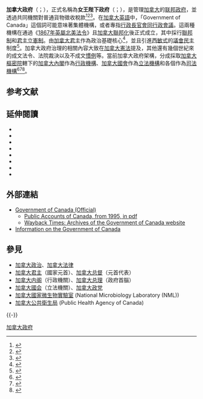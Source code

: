 {{NoteTA
|1=zh-hk:女皇;zh-tw:女王;zh-cn:女王
}}
{{加拿大政治}}
{{about|加拿大政府|「女王陛下政府」一詞的用法與涵義|女王陛下政府 (術語)|同樣使用「女王陛下政府」名銜的歐洲國家政府|英國政府}}

'''加拿大政府'''（{{lang-en|'''Government of Canada'''}}；{{Lang-fr|'''Gouvernement du Canada'''}}），正式名稱為'''女王陛下政府'''（{{lang-en|'''Her Majesty's Government'''}}；{{Lang-fr|'''Gouvernement de Sa Majesté'''}}），是管理[[加拿大|加拿大]]的[[联邦政府|联邦政府]]，並透過共同機關對普通貨物徵收稅款<ref name = MacLeod18>{{Citation |last = MacLeod |first = Kevin S. |authorlink = Kevin S. MacLeod |title = A Crown of Maples |place = Ottawa |publisher = Queen's Printer for Canada |page = 18 |year = 2008 |edition = 1 |url = http://www.canadiancrown.com/crown-of-maples-2012.html |isbn = 978-0-662-46012-1 |accessdate = 21 June 2009 |ref = harv |archive-date = 2015-01-15 |archive-url = https://web.archive.org/web/20150115112313/http://www.canadiancrown.com/crown-of-maples-2012.html |dead-url = no }}</ref><ref>{{cite web |url = http://www.speech.gc.ca/eng/frequently-asked-questions-faq |last = Government of Canada |title = Speech From the Throne > Frequently Asked Questions |publisher = Queen's Printer for Canada |accessdate = 4 June 2010 |deadurl = yes |archiveurl = https://web.archive.org/web/20131019051528/http://www.speech.gc.ca/eng/frequently-asked-questions-faq |archivedate = 2013年10月19日 }}</ref><ref>{{citation |url = http://www.gct3.net/grand-chiefs-office/gct3-info-and-history/government-of-canada-document/ |last = Grand Chief's Office |title = Treaty 3 Between Her Majesty the Queen and the Saulteaux Tribe of the Ojibway Indians at the Northwest Angle on the Lake of the Woods With Adhesions |publisher = The Grand Council of Treaty #3 |accessdate = 4 June 2010 |deadurl = yes |archiveurl = https://web.archive.org/web/20100404065405/http://www.gct3.net/grand-chiefs-office/gct3-info-and-history/government-of-canada-document/ |archivedate = 2010年4月4日 }}</ref>。在[[加拿大英語|加拿大英語]]中，「Government of Canada」這個詞可能意味著集體機構，或者專指[[行政長官會同行政會議|行政長官會同行政會議]]。這兩種機構在通過《[[1867年英屬北美法令|1867年英屬北美法令]]》且[[加拿大聯邦化|加拿大聯邦化]]後正式成立，其中採行[[聯邦制|聯邦制]]和[[君主立憲制|君主立憲制]]。由[[加拿大君主|加拿大君主]]作為政治基礎核心<ref>{{Citation |last = Department of Canadian Heritage |author-link = Department of Canadian Heritage |title = Canadian Heritage Portfolio |place = Ottawa |publisher = Queen's Printer for Canada |date = February 2009 |edition = 2 |url = http://www.pch.gc.ca/pc-ch/publctn/gp-pg/ppc-chp/ppc-chp-eng.pdf |page = 3 |ISBN = 978-1-100-11529-0 |accessdate = 5 July 2009 |ref = harv |deadurl = yes |archiveurl = https://web.archive.org/web/20110611162155/http://www.pch.gc.ca/pc-ch/publctn/gp-pg/ppc-chp/ppc-chp-eng.pdf |archivedate = 2011年6月11日 }}</ref>，並且引進[[西敏制|西敏式]]的[[議會制|議會]][[民主|民主]]制度<ref>{{cite journal |last = Coyne |first = Andrew |authorlink = Andrew Coyne |title = Defending the royals |journal = Maclean's |publisher = Rogers Communications |location = Toronto |date = 13 November 2009 |url = http://www2.macleans.ca/2009/11/13/defending-the-royals/ |ISSN = 0024-9262 |accessdate = 17 November 2009 |author =  |archive-url = https://web.archive.org/web/20100227144252/http://www2.macleans.ca/2009/11/13/defending-the-royals/ |archive-date = 2010-02-27 |dead-url = yes }}</ref>。加拿大政府治理的相關內容大致在[[加拿大憲法|加拿大憲法]]提及，其他還有幾個世紀來的成文法令、法院裁決以及不成文[[風俗|慣例]]等。當前加拿大政府架構，分成採取[[加拿大樞密院|加拿大樞密院]]轄下的[[加拿大內閣|加拿大內閣]]作為[[行政機構|行政機構]]、[[加拿大國會|加拿大國會]]作為[[立法機構|立法機構]]和各個{{Link-en|加拿大法院系統|Court system of Canada|聯邦法院}}作為[[司法機構|司法機構]]<ref>{{Citation |last = Victoria |author-link = Queen Victoria |publication-date = 29 March 1867 |title = Constitution Act, 1867 |series = III.15 |publication-place = Westminster |publisher = Queen's Printer |url = http://www.solon.org/Constitutions/Canada/English/ca_1867.html |accessdate = 15 January 2009 |year = 1867 |ref = harv |archive-date = 2010-02-03 |archive-url = https://web.archive.org/web/20100203024121/http://www.solon.org/Constitutions/Canada/English/ca_1867.html |dead-url = no }}</ref><ref name = MacLeod17>{{Harvnb |MacLeod |2008 |p = 17}}</ref><ref>{{Harvnb |Department of Canadian Heritage |2009 |p = 4}}</ref>。

== 参考文献 ==
{{Reflist|2}}

== 延伸閱讀 ==
{{refbegin}}
* {{citation |last =Bourinot |first =John George |coauthor =Sir, Thomas Barnard Flint |year =2008 |title =Parliamentary Procedure and Practice in the Dominion of Canada |url =http://books.google.ca/books?id=k1i056Bp0IMC&lpg=PA1&dq=government%20%20of%20canada&pg=PP1#v=onepage&q&f=true |publisher =Lawbook Exchange |edition =4th |isbn =9781584778813 |accessdate = |archive-date =2013-12-16 |archive-url =https://web.archive.org/web/20131216081749/http://books.google.ca/books?id=k1i056Bp0IMC&lpg=PA1&dq=government%20%20of%20canada&pg=PP1#v=onepage&q&f=true |dead-url =no }}
* {{cite book| last=Dawson| first=R. MacGregor| author2=Dawson, WF| title=Democratic Government in Canada| editor=Norman Ward| publisher=University of Toronto Press| location=Toronto| year=1989| url=http://books.google.ca/books?id=uOSN8PsTOFwC&lpg=PP1&dq=Democratic%20Government%20in%20Canada&pg=PA17#v=onepage&q&f=true| isbn=0-8020-6703-4| accessdate=14 January 2011| archive-date=2013-12-16| archive-url=https://web.archive.org/web/20131216080722/http://books.google.ca/books?id=uOSN8PsTOFwC&lpg=PP1&dq=Democratic%20Government%20in%20Canada&pg=PA17#v=onepage&q&f=true| dead-url=no}}
* {{citation |last =Johnson |first =David |edition =2nd |year =2006 |title =Thinking government: public sector management in Canada |url =http://books.google.ca/books?id=TcL80sSautgC&lpg=PP1&dq=government%20%20of%20canada&pg=PP1#v=onepage&q&f=true |publisher =Broadview Press |isbn =1-55111-779-7 |accessdate = |archive-date =2013-12-16 |archive-url =https://web.archive.org/web/20131216090951/http://books.google.ca/books?id=TcL80sSautgC&lpg=PP1&dq=government%20%20of%20canada&pg=PP1#v=onepage&q&f=true |dead-url =no }}
* {{citation |last =Hale |first =Geoffrey |coauthor =Geoffrey E. Hale |year =2006 |title =Uneasy partnership: the politics of business and government in Canada |url =http://books.google.ca/books?id=reUbMtHEP0oC&lpg=PP1&dq=government%20%20of%20canada&pg=PP1#v=onepage&q&f=true |publisher =Broadview Press |isbn =978-1-55111-504-7 |accessdate = |archive-date =2013-12-16 |archive-url =https://web.archive.org/web/20131216074615/http://books.google.ca/books?id=reUbMtHEP0oC&lpg=PP1&dq=government%20%20of%20canada&pg=PP1#v=onepage&q&f=true |dead-url =no }}
* {{citation |last =Malcolmson |first =Patrick |edition =4th |coauthor =Richard Myers |year =2009 |title =The Canadian Regime: An Introduction to Parliamentary Government in Canada |url =http://books.google.ca/books?id=-jpXFH_ZhY8C&lpg=PP1&dq=government%20%20of%20canada&pg=PP1#v=onepage&q&f=true |publisher =University of Toronto Press |isbn =978-1-4426-0047-8 |accessdate = |archive-date =2013-12-16 |archive-url =https://web.archive.org/web/20131216090444/http://books.google.ca/books?id=-jpXFH_ZhY8C&lpg=PP1&dq=government%20%20of%20canada&pg=PP1#v=onepage&q&f=true |dead-url =no }}
* {{citation |last =Morton |first =Frederick Lee |year =2002 |title =Law, politics, and the judicial process in Canada |url =http://books.google.ca/books?id=dj_4_H35nmYC&lpg=PP1&dq=Politics%20%20of%20canada&pg=PP1#v=onepage&q&f=true |publisher =Frederick Lee |isbn =1-55238-046-7 |accessdate = |archive-date =2013-12-16 |archive-url =https://web.archive.org/web/20131216085002/http://books.google.ca/books?id=dj_4_H35nmYC&lpg=PP1&dq=Politics%20%20of%20canada&pg=PP1#v=onepage&q&f=true |dead-url =no }}
* {{citation |last =Roy |first =Jeffrey |year =2006 |title =E-government in Canada: transformation for the digital age |url =http://books.google.ca/books?id=e7MvxfWYC-MC&lpg=PP1&dq=government%20%20of%20canada&pg=PP1#v=onepage&q&f=true |publisher =University of Ottawa Press |ISBN =978-0-7766-0617-0 |accessdate = |archive-date =2013-12-16 |archive-url =https://web.archive.org/web/20131216085841/http://books.google.ca/books?id=e7MvxfWYC-MC&lpg=PP1&dq=government%20%20of%20canada&pg=PP1#v=onepage&q&f=true |dead-url =no }}
* {{citation |last = Roy |first = Jeffrey |year = 2007 |title = Business and government in Canada |url = http://books.google.ca/books?id=dUteJOqOGOwC&lpg=PP1&dq=government%20%20of%20canada&pg=PP1#v=onepage&q&f=true |publisher = University of Ottawa Press |ISBN = 978-0-7766-0658-3 |accessdate =  |archive-date = 2013-12-16 |archive-url = https://web.archive.org/web/20131216085522/http://books.google.ca/books?id=dUteJOqOGOwC&lpg=PP1&dq=government%20%20of%20canada&pg=PP1#v=onepage&q&f=true |dead-url = no }}
{{refend}}

== 外部連結 ==
* [https://web.archive.org/web/20170613100033/http://www1.canada.ca/ Government of Canada (Official)] 
** [http://epe.lac-bac.gc.ca/100/201/301/public_accounts_can/pdf/index.html Public Accounts of Canada, from 1995, in pdf]{{Wayback|url=http://epe.lac-bac.gc.ca/100/201/301/public_accounts_can/pdf/index.html |date=20160412064204 }}
** [http://wayback.archive.org/*/http://www.canada.gc.ca/ Wayback Times: Archives of the Government of Canada website]
* [http://publiservice.gc.ca/directories/infor_e.html Information on the Government of Canada]{{dead link|date=2017年11月 |bot=InternetArchiveBot |fix-attempted=yes }}
 
== 參見 ==
{{Portal box|加拿大|政治}}
* [[加拿大政治|加拿大政治]]、[[加拿大法律|加拿大法律]]
* [[加拿大君主|加拿大君主]]（國家元首）、[[加拿大总督|加拿大总督]]（元首代表）
* [[加拿大内阁|加拿大内阁]]（行政機關）、[[加拿大总理|加拿大总理]]（政府首腦）
* [[加拿大國会|加拿大國会]]（立法機關）、[[加拿大政党|加拿大政党]]
*[[加拿大國家微生物實驗室|加拿大國家微生物實驗室]] (National Microbiology Laboratory (NML))
*[[加拿大公共衛生局|加拿大公共衛生局]] (Public Health Agency of Canada)
{{-}}
{{Government Departments of Canada}}
{{北美洲主題||政府}}

[[Category:加拿大政府|]]